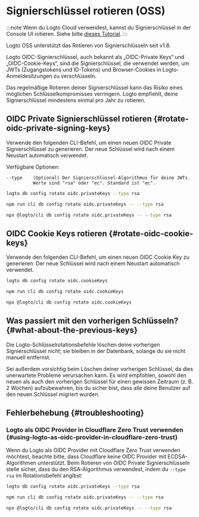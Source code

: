 
# Signierschlüssel rotieren (OSS)

:::note
Wenn du Logto Cloud verwendest, kannst du Signierschlüssel in der Console UI rotieren. Siehe bitte [dieses Tutorial](/developers/signing-keys/#rotate-signing-keys-from-console-ui).
:::

Logto OSS unterstützt das Rotieren von Signierschlüsseln seit v1.8.

Logto OIDC-Signierschlüssel, auch bekannt als „OIDC-Private Keys“ und „OIDC-Cookie-Keys“, sind die Signierschlüssel, die verwendet werden, um JWTs (Zugangstokens und ID-Tokens) und Browser-Cookies in Logto-Anmeldesitzungen zu verschlüsseln.

Das regelmäßige Rotieren deiner Signierschlüssel kann das Risiko eines möglichen Schlüsselkompromisses verringern. Logto empfiehlt, deine Signierschlüssel mindestens einmal pro Jahr zu rotieren.

## OIDC Private Signierschlüssel rotieren \{#rotate-oidc-private-signing-keys}

Verwende den folgenden CLI-Befehl, um einen neuen OIDC Private Signierschlüssel zu generieren. Der neue Schlüssel wird nach einem Neustart automatisch verwendet.

Verfügbare Optionen:

```
--type    (Optional) Der Signierschlüssel-Algorithmus für deine JWTs.
          Werte sind "rsa" oder "ec". Standard ist "ec".
```

<Tabs groupId="cmd">

  <TabItem value="cli" label="CLI">

```bash
logto db config rotate oidc.privateKeys --type rsa
```

  </TabItem>
  <TabItem value="Local" label="local">

```bash
npm run cli db config rotate oidc.privateKeys -- --type rsa
```

  </TabItem>
  <TabItem value="npx" label="npx">

```bash
npx @logto/cli db config rotate oidc.privateKeys -- --type rsa
```

  </TabItem>

</Tabs>

## OIDC Cookie Keys rotieren \{#rotate-oidc-cookie-keys}

Verwende den folgenden CLI-Befehl, um einen neuen OIDC Cookie Key zu generieren. Der neue Schlüssel wird nach einem Neustart automatisch verwendet.

<Tabs groupId="cmd">

  <TabItem value="cli" label="CLI">

```bash
logto db config rotate oidc.cookieKeys
```

  </TabItem>
  <TabItem value="Local" label="local">

```bash
npm run cli db config rotate oidc.cookieKeys
```

  </TabItem>
  <TabItem value="npx" label="npx">

```bash
npx @logto/cli db config rotate oidc.cookieKeys
```

  </TabItem>

</Tabs>

## Was passiert mit den vorherigen Schlüsseln? \{#what-about-the-previous-keys}

Die Logto-Schlüsselrotationsbefehle löschen deine vorherigen Signierschlüssel nicht; sie bleiben in der Datenbank, solange du sie nicht manuell entfernst.

Sei außerdem vorsichtig beim Löschen deiner vorherigen Schlüssel, da dies unerwartete Probleme verursachen kann. Es wird empfohlen, sowohl den neuen als auch den vorherigen Schlüssel für einen gewissen Zeitraum (z. B. 2 Wochen) aufzubewahren, bis du sicher bist, dass alle deine Benutzer auf den neuen Schlüssel migriert wurden.

## Fehlerbehebung \{#troubleshooting}

### Logto als OIDC Provider in Cloudflare Zero Trust verwenden \{#using-logto-as-oidc-provider-in-cloudflare-zero-trust}

Wenn du Logto als OIDC Provider mit Cloudflare Zero Trust verwenden möchtest, beachte bitte, dass Cloudflare keine OIDC Provider mit ECDSA-Algorithmen unterstützt. Beim Rotieren von OIDC Private Signierschlüsseln stelle sicher, dass du den RSA-Algorithmus verwendest, indem du `--type rsa` im Rotationsbefehl angibst:

<Tabs groupId="cmd-cloudflare-zero-trust">
  <TabItem value="cli" label="CLI">

```bash
logto db config rotate oidc.privateKeys --type rsa
```

  </TabItem>
  <TabItem value="Local" label="local">

```bash
npm run cli db config rotate oidc.privateKeys -- --type rsa
```

  </TabItem>
  <TabItem value="npx" label="npx">

```bash
npx @logto/cli db config rotate oidc.privateKeys -- --type rsa
```

  </TabItem>
</Tabs>
